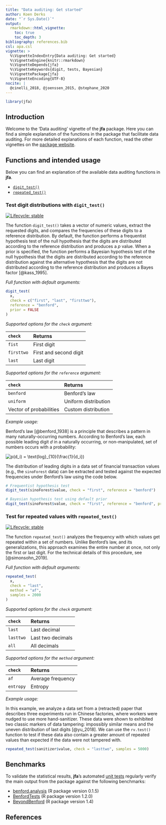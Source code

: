 ```yaml
---
title: "Data auditing: Get started"
author: Koen Derks
date: "`r Sys.Date()`"
output: 
  rmarkdown::html_vignette:
    toc: true
    toc_depth: 3
bibliography: references.bib
csl: apa.csl
vignette: >
  %\VignetteIndexEntry{Data auditing: Get started}
  %\VignetteEngine{knitr::rmarkdown}
  %\VignetteDepends{jfa}
  %\VignetteKeywords{digit, tests, Bayesian}
  %\VignettePackage{jfa}
  %\VignetteEncoding{UTF-8}
nocite: |
  @cinelli_2018, @joenssen_2015, @stephane_2020
---
```


```r
library(jfa)
```

## Introduction

Welcome to the 'Data auditing' vignette of the **jfa** package. Here you can
find a simple explanation of the functions in the package that facilitate data
auditing. For more detailed explanations of each function, read the other
vignettes on the [package website](https://koenderks.github.io/jfa/).

## Functions and intended usage

Below you can find an explanation of the available data auditing functions in
**jfa**.

- [`digit_test()`](#test-digit-distributions-with-digit-test)
- [`repeated_test()`](#test-for-repeated-values-with-repeated-test)

### Test digit distributions with `digit_test()`

[![Lifecycle: stable](https://img.shields.io/badge/lifecycle-stable-brightgreen.svg)](https://lifecycle.r-lib.org/articles/stages.html#stable)

The function `digit_test()` takes a vector of numeric values, extract the
requested digits, and compares the frequencies of these digits to a reference
distribution. By default, the function performs a frequentist hypothesis test of
the null hypothesis that the digits are distributed according to the reference
distribution and produces a *p* value. When a prior is specified, the function
performs a Bayesian hypothesis test of the null hypothesis that the digits are
distributed according to the reference distribution against the alternative
hypothesis that the digits are not distributed according to the reference
distribution and produces a Bayes factor [@kass_1995].

*Full function with default arguments:*

```r
digit_test(
  x,
  check = c("first", "last", "firsttwo"),
  reference = "benford",
  prior = FALSE
)
```

*Supported options for the `check` argument:*

| `check` | Returns |
| :----------- | :----------- |
| `fist` | First digit |
| `firsttwo` | First and second digit |
| `last` | Last digit |

*Supported options for the `reference` argument:*

| `check` | Returns |
| :----------- | :----------- |
| `benford` | Benford's law |
| `uniform` | Uniform distribution |
| Vector of probabilities | Custom distribution |

*Example usage:*

Benford's law [@benford_1938] is a principle that describes a pattern in many
naturally-occurring numbers. According to Benford's law, each possible leading
digit *d* in a naturally occurring, or non-manipulated, set of numbers occurs
with a probability:

<img src="https://latex.codecogs.com/svg.image?p(d_i)&space;=&space;\text{log}_{10}(1&space;+&space;\frac{1}{d_i})" title="p(d_i) = \text{log}_{10}(\frac{1}{d_i})" />

The distribution of leading digits in a data set of financial transaction values
(e.g., the `sinoForest` data) can be extracted and tested against the expected
frequencies under Benford's law using the code below.

```r
# Frequentist hypothesis test
digit_test(sinoForest$value, check = "first", reference = "benford")

# Bayesian hypothesis test using default prior
digit_test(sinoForest$value, check = "first", reference = "benford", prior = TRUE)
```

### Test for repeated values with `repeated_test()`

[![Lifecycle: stable](https://img.shields.io/badge/lifecycle-stable-brightgreen.svg)](https://lifecycle.r-lib.org/articles/stages.html#stable)

The function `repeated_test()` analyzes the frequency with which values get
repeated within a set of numbers. Unlike Benford's law, and its generalizations,
this approach examines the entire number at once, not only the first or last
digit. For the technical details of this procedure, see [@simonsohn_2019].

*Full function with default arguments:*

```r
repeated_test(
  x,
  check = "last",
  method = "af",
  samples = 2000
)
```

*Supported options for the `check` argument:*

| `check` | Returns |
| :----------- | :----------- |
| `last` | Last decimal |
| `lasttwo` | Last two decimals |
| `all` | All decimals |

*Supported options for the `method` argument:*

| `check` | Returns |
| :----------- | :----------- |
| `af` | Average frequency |
| `entropy` | Entropy |

*Example usage:*

In this example, we analyze a data set from a (retracted) paper that describes
three experiments run in Chinese factories, where workers were nudged to use
more hand-sanitizer. These data were shown to exhibited two classic markers of
data tampering: impossibly similar means and the uneven distribution of last
digits [@yu_2018]. We can use the `rv.test()` function to test if these data
also contain a greater amount of repeated values than expected if the data were
not tampered with.

```r
repeated_test(sanitizer$value, check = "lasttwo", samples = 5000)
```

## Benchmarks

To validate the statistical results, **jfa**'s automated
[unit tests](https://github.com/koenderks/jfa/tree/development/tests/testthat)
regularly verify the main output from the package against the following
benchmarks:

- [benford.analysis](https://cran.r-project.org/package=benford.analysis) (R package version 0.1.5)
- [BenfordTests](https://cran.r-project.org/package=BenfordTests) (R package version 1.2.0)
- [BeyondBenford](https://cran.r-project.org/package=BeyondBenford) (R package version 1.4)

## References
<div id="refs"></div>
